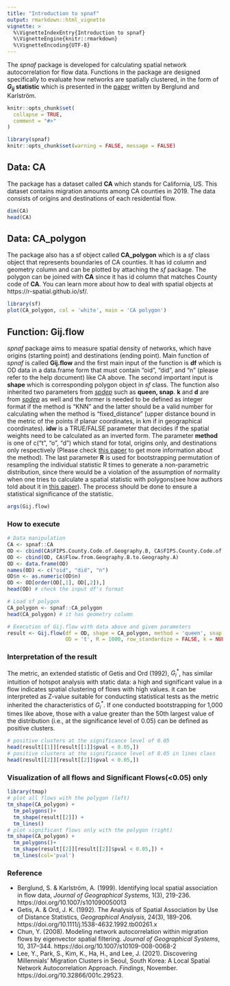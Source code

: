 ```yaml
---
title: "Introduction to spnaf"
output: rmarkdown::html_vignette
vignette: >
  %\VignetteIndexEntry{Introduction to spnaf}
  %\VignetteEngine{knitr::rmarkdown}
  %\VignetteEncoding{UTF-8}
---
```


The _spnaf_ package is developed for calculating spatial network autocorrelation for flow data. Functions in the package are designed specifically to evaluate how networks are spatially clustered, in the form of **$G_{ij}$ statistic** which is presented in the [paper](https://link.springer.com/article/10.1007/s101090050013) written by Berglund and Karlström.  


```r
knitr::opts_chunk$set(
  collapse = TRUE,
  comment = "#>"
)
```
```r
library(spnaf)
knitr::opts_chunk$set(warning = FALSE, message = FALSE) 
```


## Data: CA
The package has a dataset called **CA** which stands for California, US. This dataset contains migration amounts among CA counties in 2019. The data consists of origins and destinations of each residential flow.  
```r
dim(CA)
head(CA)
```

## Data: CA_polygon
The package also has a sf object called **CA_polygon** which is a *sf* class object that represents boundaries of CA counties. It has id column and geometry column and can be plotted by attaching the *sf* package. The polygon can be joined with **CA** since it has id column that matches County code of **CA**. You can learn more about how to deal with spatial objects at https://r-spatial.github.io/sf/.

```r
library(sf)
plot(CA_polygon, col = 'white', main = 'CA polygon')
```

## Function: Gij.flow
*spnaf* package aims to measure spatial density of networks, which have origins (starting point) and destinations (ending point). Main function of *spnaf* is called **Gij.flow** and the first main input of the function is **df** which is OD data in a data.frame form that must contain "oid", "did", and "n" (please refer to the help document) like CA above. The second important input is **shape** which is corresponding polygon object in *sf* class. The function also inherited two parameters from [_spdep_](https://r-spatial.github.io/spdep/) such as **queen, snap**. **k** and **d** are from [_spdep_](https://r-spatial.github.io/spdep/) as well and the former is needed to be defined as integer format if the method is "KNN" and the latter should be a valid number for calculating when the method is "fixed_distance" (upper distance bound in the metric of the points if planar coordinates, in km if in geographical coordinates). **idw** is a TRUE/FALSE parameter that decides if the spatial weights need to be calculated as an inverted form. The parameter **method** is one of c("t", "o", "d") which stand for total, origins only, and destinations only respectively (Please check [this paper](https://link.springer.com/article/10.1007/s10109-008-0068-2) to get more information about the method). The last parameter **R** is used for bootstrapping permutation of resampling the individual statistic R times to generate a non-parametric distribution, since there would be a violation of the assumption of normality when one tries to calculate a spatial statistic with polygons(see how authors told about it in [this paper](https://onlinelibrary.wiley.com/doi/10.1111/j.1538-4632.1992.tb00261.x)). The process should be done to ensure a statistical significance of the statistic.

```r
args(Gij.flow)
```

### How to execute
```r
# Data manipulation
CA <- spnaf::CA
OD <- cbind(CA$FIPS.County.Code.of.Geography.B, CA$FIPS.County.Code.of.Geography.A)
OD <- cbind(OD, CA$Flow.from.Geography.B.to.Geography.A)
OD <- data.frame(OD)
names(OD) <- c("oid", "did", "n")
OD$n <- as.numeric(OD$n)
OD <- OD[order(OD[,1], OD[,2]),]
head(OD) # check the input df's format

# Load sf polygon
CA_polygon <- spnaf::CA_polygon
head(CA_polygon) # it has geometry column

# Execution of Gij.flow with data above and given parameters
result <- Gij.flow(df = OD, shape = CA_polygon, method = 'queen', snap = 1,
                   OD = 't', R = 1000, row_standardize = FALSE, k = NULL, d = NULL)
```

### Interpretation of the result
The metric, an extended statistic of Getis and Ord (1992), $G_{i}^{*}$, has similar intuition of hotspot analysis with static data: a high and significant value in a flow indicates spatial clustering of flows with high values. it can be interpreted as Z-value suitable for conducting statistical tests as the metric inherited the characteristics of $G_{i}^{*}$. If one conducted bootstrapping for 1,000 times like above, those with a value greater than the 50th largest value of the distribution (i.e., at the significance level of 0.05) can be defined as positive clusters.

```r
# positive clusters at the significance level of 0.05
head(result[[1]][result[[1]]$pval < 0.05,])
# positive clusters at the significance level of 0.05 in lines class
head(result[[2]][result[[2]]$pval < 0.05,])
```

### Visualization of all flows and Significant Flows(<0.05) only
```r
library(tmap)
# plot all flows with the polygon (left)
tm_shape(CA_polygon) +
  tm_polygons()+
  tm_shape(result[[2]]) +
  tm_lines()
# plot significant flows only with the polygon (right)
tm_shape(CA_polygon) +
  tm_polygons()+
  tm_shape(result[[2]][result[[2]]$pval < 0.05,]) +
  tm_lines(col='pval')

```

### Reference
* Berglund, S. & Karlström, A. (1999). Identifying local spatial association in flow data, *Journal of Geographical Systems*, 1(3), 219-236. https://doi.org/10.1007/s101090050013  
* Getis, A. & Ord, J. K. (1992). The Analysis of Spatial Association by Use of Distance Statistics, *Geographical Analysis*, 24(3), 189-206. https://doi.org/10.1111/j.1538-4632.1992.tb00261.x  
* Chun, Y. (2008). Modeling network autocorrelation within migration flows by eigenvector spatial filtering. *Journal of Geographical Systems*, 10, 317–344. https://doi.org/10.1007/s10109-008-0068-2  
* Lee, Y., Park, S., Kim, K., Ha, H., and Lee, J. (2021). Discovering Millennials' Migration Clusters in Seoul, South Korea: A Local Spatial Network Autocorrelation Approach. *Findings*, November. https://doi.org/10.32866/001c.29523.
